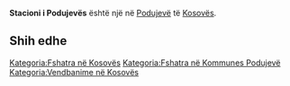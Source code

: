 {{Fshat në 
 | Emri                = Stacioni i Podujevës
 | EmriAlt                = 
 | NAME_SHORT_FORM=      
 | NAME_GENERIC=      Stacioni
 | NAME_SORT_NAME_RO=      STACIONIIPODUJEVES
 | FULL_NAME_RO = Stacioni i Podujevës
 | FULL_NAME_ND_RO=Stacioni i Podujeves
 | SORT_NAME_RG=PODUJEVES STACIONII
 | FULL_NAME_RG=Podujevës, Stacioni i
 | FULL_NAME_ND_RG=Podujeves, Stacioni i
 | SRP_NAME_SHORT_FORM=      
 | SRP_NAME_GENERIC=      
 | SRP_NAME_SORT_NAME_RO=      
 | SRP_FULL_NAME_RO = 
 | SRP_FULL_NAME_ND_RO=
 | SRP_SORT_NAME_RG=
 | SRP_FULL_NAME_RG=
 | SRP_FULL_NAME_ND_RG=
 | Emri (Rasa dhanore) = 
 | Figura              = 
 | Shteti              = Kosovo
 | Komuna              = Podujevë
 | Kodi postar         = 
 | Sipërfaqja          = 

 | Popullsia           = 

 | Regj. i popullsisë  = 
 | Dend. e popullsisë  = 
 | Faqja zyrtare       = 
 <!--- Koordinatat ----> 
 | Gjerësia            = 42.908728
 | Gjatësia            = 21.196591
 | Lartësia            = 
}}
'''Stacioni i Podujevës''' është një [[]] në [[Podujevë]] të [[Kosovës]].

<!-- == Gjeografia == -->
<!-- == Historia == -->
<!-- == Demografia == -->
== Shih edhe ==
{{Komuna Podujevë}}
{{Kosovo-Administrata-Cung}}

[[Kategoria:Fshatra në Kosovës]]
[[Kategoria:Fshatra në Kommunes Podujevë]]
[[Kategoria:Vendbanime në Kosovës]]